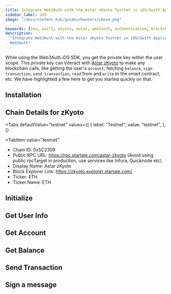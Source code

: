 ```yaml
---
title: Integrate Web3Auth with the Astar zKyoto Testnet in iOS/Swift Applications
sidebar_label: iOS
image: "/docs/content-hub/guides/banners/zkevm.png"

keywords: [ios, swift, zkyoto, astar, web3auth, authentication, blockchain]
description:
  "Integrate Web3Auth with the Astar zKyoto Testnet in iOS/Swift Applications | Documentation -
  Web3Auth"
---
```



<SEO
  title="Integrate Web3Auth with the Astar zKyoto Testnet in iOS/Swift Applications"
  description="Integrate Web3Auth with the Astar zKyoto Testnet in iOS/Swift Applications | Documentation - Web3Auth"
  image="https://web3auth.io/docs/content-hub/guides/banners/zkevm.png"
  slug="/connect-blockchain/evm/zkyoto/ios"
/>

While using the Web3Auth iOS SDK, you get the private key within the user scope. This private key
can interact with [Astar zKyoto](https://docs.astar.network/docs/build/zkEVM/quickstart) to make any
blockchain calls, like getting the user's `account`, fetching `balance`, `sign transaction`,
`send transaction`, `read` from and `write` to the smart contract, etc. We have highlighted a few
here to get you started quickly on that.

## Installation

<InstallationSnippet />

## Chain Details for zKyoto

<Tabs
 defaultValue="testnet"
  values={[
    { label: "Testnet", value: "testnet", },
  ]}
>
<TabItem
  value="testnet"
>

- Chain ID: 0x5C2359
- Public RPC URL: https://rpc.startale.com/astar-zkyoto (Avoid using public rpcTarget in production,
  use services like Infura, Quicknode etc)
- Display Name: Astar zKyoto
- Block Explorer Link: https://zkyoto.explorer.startale.com/
- Ticker: ETH
- Ticker Name: ETH

</TabItem>
</Tabs>

## Initialize

<InitialisationSnippet />

## Get User Info

<UserInfoSnippet />

## Get Account

<GetAccountSnippet />

## Get Balance

<GetBalanceSnippet />

## Send Transaction

<SendTransactionSnippet />

## Sign a message

<SignMessageSnippet />
